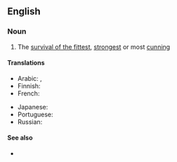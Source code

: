 ==English==

===Noun===
{{wikipedia}}
{{en-noun|?}}

# {{lb|en|idiomatic}} The [[survival of the fittest]], [[strongest]] or most [[cunning]]

====Translations====
{{trans-top|The survival of the fittest}}
* Arabic: {{t|ar|شريعَة الغاب|f}}, {{t|ar|قانون الغابَة|m}}
* Finnish: {{t|fi|viidakon laki}}
* French: {{t+|fr|loi de la jungle|f}}
{{trans-mid}}
* Japanese: {{t+|ja|弱肉強食|tr=jakuniku kyōshoku}}
* Portuguese: {{t|pt|lei da selva|f}}
* Russian: {{t+|ru|зако́н джу́нглей|m}}
{{trans-bottom}}

====See also====
* {{l|en|free-for-all}}